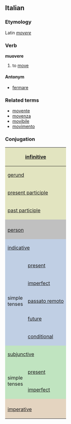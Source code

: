 ==Italian==
===Etymology===
Latin ''[[movere]]''
===Verb===
'''muovere'''

# to [[move]]

====Antonym====
*[[fermare]]

===Related terms===
*[[movente]]
*[[movenza]]
*[[movibile]]
*[[movimento]]

===Conjugation===

<center>
{| style="background:#F0F0F0"

|-
! colspan="3" style="background:#e2e4c0" | [[infinitive]]
| colspan="5" | muovere

|-
! colspan="3" style="background:#e2e4c0" | [[gerund]]
| colspan="5" | movendo, muovendo

|-
! colspan="3" style="background:#e2e4c0" | [[present participle]]
| colspan="5" | movente, muovente

|-
! colspan="3" style="background:#e2e4c0" | [[past participle]]
| colspan="5" | mosso

|-
! colspan="2" style="background:#C0C0C0" |
! colspan="3" style="background:#C0C0C0" | singular
! colspan="3" style="background:#C0C0C0" | plural

|-
! colspan="2" style="background:#C0C0C0" | [[person]]
! style="background:#C0C0C0;width:12.5%" | first
! style="background:#C0C0C0;width:12.5%" | second
! style="background:#C0C0C0;width:12.5%" | third
! style="background:#C0C0C0;width:12.5%" | first
! style="background:#C0C0C0;width:12.5%" | second
! style="background:#C0C0C0;width:12.5%" | third

|-
! style="background:#c0cfe4" colspan="2" | [[indicative]]
! style="background:#c0cfe4" | io
! style="background:#c0cfe4" | tu
! style="background:#c0cfe4" | lui/lei
! style="background:#c0cfe4" | noi
! style="background:#c0cfe4" | voi
! style="background:#c0cfe4" | loro

|-
! rowspan="5" style="background:#c0cfe4" | simple<br>tenses

! style="height:3em;background:#c0cfe4" | [[present]]
| muovo
| muovi
| muove
| moviamo
| movete
| muovono

|-
! style="height:3em;background:#c0cfe4" | [[imperfect]]
| movevo, muovevo
| movevi, muovevi
| moveva, muoveva
| movevamo, muovevamo
| movevate, muovevate
| movevano, muovevano

|-
! style="height:3em;background:#c0cfe4" | [[passato remoto]]
| mossi
| movesti, muovesti
| mosse
| movemmo
| moveste
| mosserono

|-
! style="height:3em;background:#c0cfe4" | [[future]]
| moverò
| moverai
| moverà
| moveremo
| moverete
| moveranno

|-
! style="height:3em;background:#c0cfe4" | [[conditional]]
| moverei
| moveresti
| moverebbe
| moveremmo
| movereste
| moverebbero

|-
! style="background:#c0e4c0" colspan="2" | [[subjunctive]]
! style="background:#c0e4c0" | che io
! style="background:#c0e4c0" | che tu
! style="background:#c0e4c0" | che lui/che lei
! style="background:#c0e4c0" | che noi
! style="background:#c0e4c0" | che voi
! style="background:#c0e4c0" | che loro

|-
! rowspan="2" style="background:#c0e4c0" | simple<br>tenses

! style="height:3em;background:#c0e4c0" | [[present]]
| muova
| muova
| muova
| moviamo
| moviate
| muovano

|-
! style="height:3em;background:#c0e4c0" rowspan="1" | [[imperfect]]
| movessi
| movessi
| movesse
| movessimo
| moveste
| movessero

|-
! style="background:#e4d4c0" colspan="2" | 
! style="background:#e4d4c0" | -
! style="background:#e4d4c0" | tu
! style="background:#e4d4c0" | lui/lei
! style="background:#e4d4c0" | noi
! style="background:#e4d4c0" | voi
! style="background:#e4d4c0" | loro

|-
! colspan="2" style="height:3em;background:#e4d4c0" | [[imperative]]
|
| muovi
| muova
| moviamo
| movete
| muovano

|}
</center>